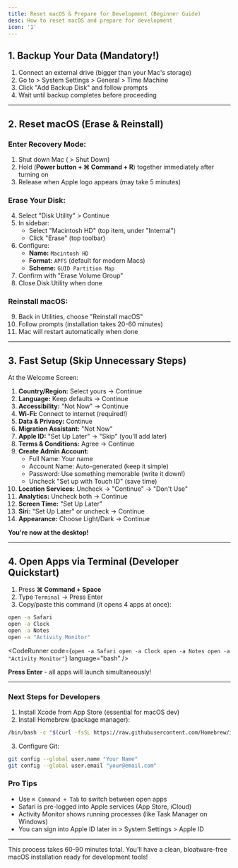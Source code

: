 ```yaml
---
title: Reset macOS & Prepare for Development (Beginner Guide)
desc: How to reset macOS and prepare for development
icon: '1'
---
```



## 1. Backup Your Data (Mandatory!)
1. Connect an external drive (bigger than your Mac's storage)
2. Go to > System Settings > General > Time Machine
3. Click "Add Backup Disk" and follow prompts
4. Wait until backup completes before proceeding

---

## 2. Reset macOS (Erase & Reinstall)
### Enter Recovery Mode:
1. Shut down Mac ( > Shut Down)
2. Hold (**Power button + ⌘ Command + R**) together immediately after turning on
3. Release when Apple logo appears (may take 5 minutes)

### Erase Your Disk:
4. Select "Disk Utility" > Continue  
5. In sidebar:  
   - Select "Macintosh HD" (top item, under "Internal")  
   - Click "Erase" (top toolbar)  
6. Configure:  
   - **Name:** `Macintosh HD`  
   - **Format:** `APFS` (default for modern Macs)  
   - **Scheme:** `GUID Partition Map`  
7. Confirm with "Erase Volume Group"  
8. Close Disk Utility when done

### Reinstall macOS:
9. Back in Utilities, choose "Reinstall macOS"  
10. Follow prompts (installation takes 20-60 minutes)  
11. Mac will restart automatically when done

---

## 3. Fast Setup (Skip Unnecessary Steps)
At the Welcome Screen:  
1. **Country/Region:** Select yours → Continue  
2. **Language:** Keep defaults → Continue  
3. **Accessibility:** "Not Now" → Continue  
4. **Wi-Fi:** Connect to internet (required!)  
5. **Data & Privacy:** Continue  
6. **Migration Assistant:** "Not Now"  
7. **Apple ID:** "Set Up Later" → "Skip" (you'll add later)  
8. **Terms & Conditions:** Agree → Continue  
9. **Create Admin Account:**  
   - Full Name: Your name  
   - Account Name: Auto-generated (keep it simple)  
   - Password: Use something memorable (write it down!)  
   - Uncheck "Set up with Touch ID" (save time)  
10. **Location Services:** Uncheck → "Continue" → "Don't Use"  
11. **Analytics:** Uncheck both → Continue  
12. **Screen Time:** "Set Up Later"  
13. **Siri:** "Set Up Later" or uncheck → Continue  
14. **Appearance:** Choose Light/Dark → Continue  

**You're now at the desktop!**

---

## 4. Open Apps via Terminal (Developer Quickstart)
1. Press **⌘ Command + Space**  
2. Type `Terminal` → Press Enter  
3. Copy/paste this command (it opens 4 apps at once):

```bash
open -a Safari
open -a Clock
open -a Notes
open -a "Activity Monitor"
```

<CodeRunner 
  code={`open -a Safari
open -a Clock
open -a Notes
open -a "Activity Monitor"`}
  language="bash"
/>

**Press Enter** - all apps will launch simultaneously!

---

### Next Steps for Developers
1. Install Xcode from App Store (essential for macOS dev)
2. Install Homebrew (package manager):
```bash
/bin/bash -c "$(curl -fsSL https://raw.githubusercontent.com/Homebrew/install/HEAD/install.sh)"
```
3. Configure Git:
```bash
git config --global user.name "Your Name"
git config --global user.email "your@email.com"
```

### Pro Tips
- Use `⌘ Command + Tab` to switch between open apps  
- Safari is pre-logged into Apple services (App Store, iCloud)  
- Activity Monitor shows running processes (like Task Manager on Windows)  
- You can sign into Apple ID later in > System Settings > Apple ID

---

This process takes 60-90 minutes total. You'll have a clean, bloatware-free macOS installation ready for development tools!